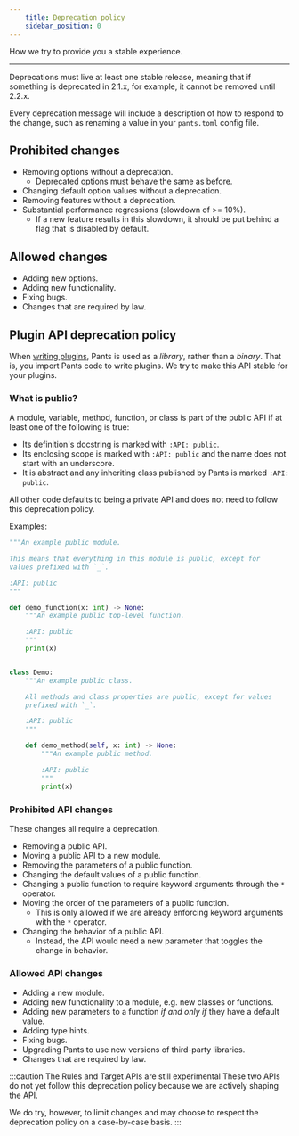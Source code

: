 ```yaml
---
    title: Deprecation policy
    sidebar_position: 0
---
```


How we try to provide you a stable experience.

---

Deprecations must live at least one stable release, meaning that if something is deprecated in 2.1.x, for example, it cannot be removed until 2.2.x.

Every deprecation message will include a description of how to respond to the change, such as renaming a value in your `pants.toml` config file.

## Prohibited changes

- Removing options without a deprecation.
  - Deprecated options must behave the same as before.
- Changing default option values without a deprecation.
- Removing features without a deprecation.
- Substantial performance regressions (slowdown of >= 10%).
  - If a new feature results in this slowdown, it should be put behind a flag that is disabled by default.

## Allowed changes

- Adding new options.
- Adding new functionality.
- Fixing bugs.
- Changes that are required by law.

## Plugin API deprecation policy

When [writing plugins](../writing-plugins/overview.mdx), Pants is used as a _library_, rather than a _binary_. That is, you import Pants code to write plugins. We try to make this API stable for your plugins.

### What is public?

A module, variable, method, function, or class is part of the public API if at least one of the following is true:

- Its definition's docstring is marked with `:API: public`.
- Its enclosing scope is marked with `:API: public` and the name does not start with an underscore.
- It is abstract and any inheriting class published by Pants is marked `:API: public`.

All other code defaults to being a private API and does not need to follow this deprecation policy.

Examples:

```python title="deprecation_example.py"
"""An example public module.

This means that everything in this module is public, except for
values prefixed with `_`.

:API: public
"""

def demo_function(x: int) -> None:
    """An example public top-level function.

    :API: public
    """
    print(x)


class Demo:
    """An example public class.

    All methods and class properties are public, except for values
    prefixed with `_`.

    :API: public
    """

    def demo_method(self, x: int) -> None:
        """An example public method.

        :API: public
        """
        print(x)

```

### Prohibited API changes

These changes all require a deprecation.

- Removing a public API.
- Moving a public API to a new module.
- Removing the parameters of a public function.
- Changing the default values of a public function.
- Changing a public function to require keyword arguments through the `*` operator.
- Moving the order of the parameters of a public function.
  - This is only allowed if we are already enforcing keyword arguments with the `*` operator.
- Changing the behavior of a public API.
  - Instead, the API would need a new parameter that toggles the change in behavior.

### Allowed API changes

- Adding a new module.
- Adding new functionality to a module, e.g. new classes or functions.
- Adding new parameters to a function _if and only if_ they have a default value.
- Adding type hints.
- Fixing bugs.
- Upgrading Pants to use new versions of third-party libraries.
- Changes that are required by law.

:::caution The Rules and Target APIs are still experimental
These two APIs do not yet follow this deprecation policy because we are actively shaping the API.

We do try, however, to limit changes and may choose to respect the deprecation policy on a case-by-case basis.
:::
